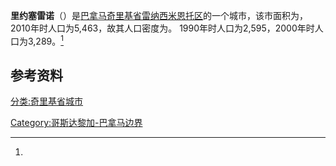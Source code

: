 {{Infobox settlement
|name                   = 里约塞雷诺
|native_name            = 
|settlement_type        =  [[市_(巴拿马)|市]]
|image_skyline          = 
|image_caption          = 
|image_alt              = 
|pushpin_map            = Panama
|coordinates_display    = inline,title
|coordinates_region     = PA
|subdivision_type       = 国家
|subdivision_name       = {{flag|Panama}}
|subdivision_type1      = [[巴拿马行政区划|省份]]
|subdivision_name1      = [[奇里基省|奇里基省]]
|subdivision_type2      = [[区_(巴拿马)|区]]
|subdivision_name2      = [[雷纳西米恩托区|雷纳西米恩托区]]
|leader_title           = 
|leader_name            = 
|established_title      = 设立时间
|established_date       = 
|area_land_km2          = 83.2
|area_footnotes         = <ref name=inec>[http://www.contraloria.gob.pa/inec/archivos/P3601Cuadro11.xls {{Wayback|url=http://www.contraloria.gob.pa/inec/archivos/P3601Cuadro11.xls |date=20160304030354 }} "Cuadro 11 (Superficie, población y densidad de población en la República...)" [Table 11 (Area, population, and population density in the Republic...)<nowiki>]</nowiki>] (.xls). In {{cite web|title=Resultados Finales Básicos|trans-title=Basic Final Results|url=https://www.contraloria.gob.pa/inec/publicaciones/Publicaciones.aspx?ID_SUBCATEGORIA=59&ID_PUBLICACION=360&ID_IDIOMA=1&ID_CATEGORIA=13|publisher=[[巴拿马国家统计及普查局|巴拿马国家统计及普查局]]|accessdate=May 26, 2015|language=es|archive-date=2015-07-10|archive-url=https://web.archive.org/web/20150710070123/http://www.contraloria.gob.pa/inec/Publicaciones/Publicaciones.aspx?ID_SUBCATEGORIA=59&ID_PUBLICACION=360&ID_IDIOMA=1&ID_CATEGORIA=13|dead-url=no}}</ref>
|population_as_of       = 2010
|population_total       = 5463
|population_footnotes   = <ref name=inec/>
|population_density_km2 = 65.7
|population_note        = 人口密度数据由计算得出
|timezone1              = [[北美东部时区|东部时区]]
|utc_offset1            = −5
|latd=8 |latm=49 |lats=12 |latNS=N
|longd=82|longm= 51|longs=36 |longEW=W
|elevation_m            = 900
|website                = http://www.riosereno.com
}}

'''里约塞雷诺'''（{{lang-es|Río Sereno}}）是[[巴拿马|巴拿马]][[奇里基省|奇里基省]][[雷纳西米恩托区|雷纳西米恩托区]]的一个城市，该市面积为{{convert|83.2|sqkm|sqmi}}，2010年时人口为5,463，故其人口密度为{{convert|65.7|PD/sqkm|PD/sqmi}}。 1990年时人口为2,595，2000年时人口为3,289。<ref name=inec/>

==参考资料==
{{reflist}}

{{Chiriquí Province}}

[[分类:奇里基省城市|分类:奇里基省城市]]
[[Category:哥斯达黎加-巴拿马边界|Category:哥斯达黎加-巴拿马边界]]


{{Panama-geo-stub}}